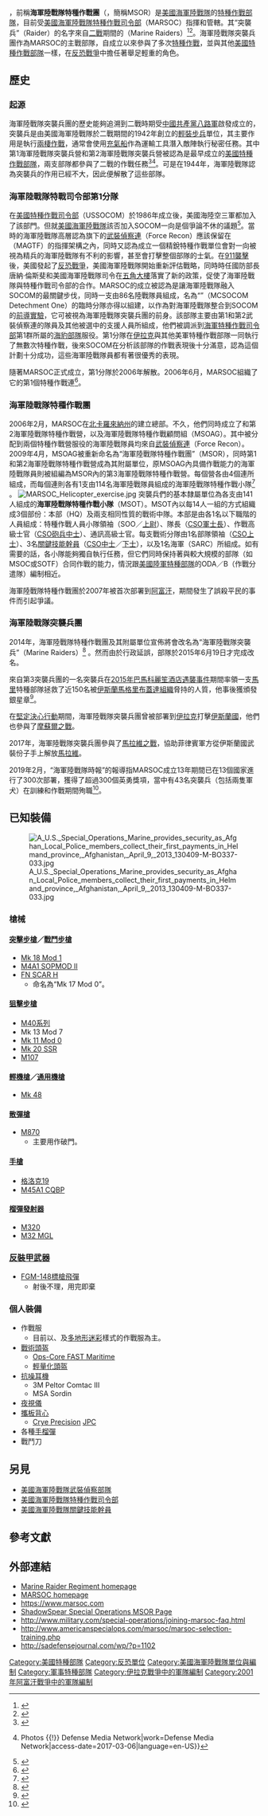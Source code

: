 {{NoteTA
|G1=Military
|G2=Firearms
|G3=Unit
|G4=地區用語
}}
{{infobox military unit
| unit_name = 海軍陸戰隊突襲兵團
| native_name= Marine Raider Regiment
| image = USMC MSOR logo.svg
| image_size = 150px
| caption = 海軍陸戰隊突襲兵團徽章，可見其右下角印有[[工合_(美國俚語)|工合]]字樣
| dates = 2006年—
| country = {{flag|United States of America}}
| allegiance = 
| branch = {{Flag|United States Marine Corps}}
| type = [[特種部隊|特種作戰部隊]]
| role = * {{tsl|en|Direct action (military)|直接軍事行動|直接行動}}
* {{tsl|en|Special Reconnaissance|特種偵察}}
* {{tsl|en|Foreign Internal Defense|對外軍事援助}}
| size = 1,512個授權職位：<ref>{{cite web |title=GAO Congressional report, Special Operations Forces: Opportunities Exist to Improve Transparency of Funding and Assess and Potential to Lesson Some Deployments |author=Government Accountability Office |publisher=gao.gov |url=http://www.businessinsider.com/more-navy-seals-than-army-rangers-2015-8 |accessdate=2016-10-31}}</ref>
*1,475名軍人
*37名文職人員
| command_structure = [[File:United_States_Special_Operations_Command_Insignia.svg|20px]] [[美國特種作戰司令部|美國特種作戰司令部]]<br />[[File:Seal_of_Marine_Corps_Forces_Special_Operations_Command_(MARSOC).svg|24px]] [[美國海軍陸戰隊特種作戰司令部|美國海軍陸戰隊特種作戰司令部]]
| garrison = [[北卡羅來納州|北卡羅來納州]]{{tsl|en|Camp Lejeune|勒讓軍營}}<br />[[加利福尼亞州|加利福尼亞州]][[彭德爾顿营|彭德爾頓軍營]]
| garrison_label = 
| nickname = 海軍陸戰隊突襲兵（Marine Raiders）
| patron = 
| motto = “永遠忠誠，永遠向前”（"Always Faithful, Always Forward"）
| colors = 
| colors_label = 
| march = 
| mascot = 
| equipment = 
| equipment_label = 
| battles = [[反恐戰爭|反恐戰爭]]
*[[持久自由行動|持久自由行動]]
*[[伊拉克自由行動|伊拉克自由行動]]
*[[堅定決心行動|堅定決心行動]]
*{{tsl|en|Operation Juniper Shield|瞻博盾行動}}
*[[對伊斯蘭國的軍事打擊|太平洋鷹行動—菲律賓]]<ref name="Marine Corps Times">{{cite web|url=https://www.marinecorpstimes.com/news/your-marine-corps/2018/05/07/leading-kills-of-over-800-enemy-fighters-to-guiding-elite-partner-forces-these-marines-were-honored-for-combat-ops/|title=Leading over 800 enemy kills to guiding elite forces: These Marines were honored for combat ops|work=Marine Corps Times|date=2018-05-07}}</ref>
*{{tsl|en|Operation Freedom's Sentinel|自由前哨行動}}
| anniversaries = 
| decorations = 
| battle_honours = 
| battle_honours_label = 
| disbanded = 
| flying_hours = 
| website = [http://www.marsoc.marines.mil/Units/Marine-Raider-Regiment/ 海軍陸戰隊突襲兵團網站]<!-- Commanders -->
| commander1 = 
| commander1_label = 
| commander2 = 
| commander2_label = 
| commander3 = 
| commander3_label = 
| commander4 = 
| commander4_label = 
| notable_commanders =
| identification_symbol =[[File:US_Marine_Corps_Special_Operator_Insignia.png|175px]]
| identification_symbol_label ={{ubl|{{tsl|en|Marine Special Operator Insignia|海軍陸戰隊特種幹員徽章}}|[[美國海軍陸戰隊徽章|美國海軍陸戰隊徽章]]}}
| identification_symbol_2 = 
| identification_symbol_3 = 
| identification_symbol_4 = 
| identification_symbol_2_label = 
| identification_symbol_3_label = 
| identification_symbol_4_label = <!-- Aircraft -->
| aircraft_attack = 
| aircraft_bomber = 
| aircraft_electronic = 
| aircraft_fighter = 
| aircraft_helicopter = 
| aircraft_helicopter_attack = 
| aircraft_helicopter_cargo = 
| aircraft_helicopter_multirole = 
| aircraft_helicopter_observation = 
| aircraft_helicopter_trainer = 
| aircraft_helicopter_utility = 
| aircraft_interceptor = 
| aircraft_patrol = 
| aircraft_recon = 
| aircraft_trainer = 
| aircraft_transport = 
| aircraft_tanker = 
| current_commander = 小邁克爾·布魯克斯[[上校|上校]]
| aircraft_helicopter_transport = 
}}

{{engname|海軍陸戰隊突襲兵團|Marine Raider Regiment}}，前稱'''海軍陸戰隊特種作戰團'''（{{lang-en|Marine Special Operations Regiment}}，簡稱MSOR）是[[美國海軍陸戰隊|美國海軍陸戰隊]]的[[特種部隊|特種作戰部隊]]，目前受[[美國海軍陸戰隊特種作戰司令部|美國海軍陸戰隊特種作戰司令部]]（MARSOC）指揮和管轄。其“突襲兵”（Raider）的名字來自[[二戰|二戰]]期間的{{tsl|en|Marine Raiders|美國海軍陸戰隊突襲兵}}（Marine Raiders）<ref>{{cite web|last1=Seck|first1=Hope|title=MARSOC units to get Raider name after 10-month delay|url=http://www.marinecorpstimes.com/story/military/2015/06/11/marsoc-units-raiders-name-10-month-delay/71072932/|work=Marine Corps Times}}</ref><ref>{{cite web|last1=Seck|first1=Hope|title=MARSOC units renamed for the Marine Raiders|url=http://www.marinecorpstimes.com/article/20140806/NEWS/308060054/MARSOC-units-renamed-Marine-Raiders|work=Marine Corps Times|accessdate=2014-08-06|archive-url=https://web.archive.org/web/20140806161319/http://www.marinecorpstimes.com/article/20140806/NEWS/308060054/MARSOC-units-renamed-Marine-Raiders|archive-date=2014-08-06|url-status=dead}}</ref>。海軍陸戰隊突襲兵團作為MARSOC的主戰部隊，自成立以來參與了多次[[特種作戰|特種作戰]]，並與其他[[美國特種作戰部隊|美國特種作戰部隊]]一樣，在[[反恐戰爭|反恐戰爭]]中擔任著舉足輕重的角色。

==歷史==

=== 起源 ===
海軍陸戰隊突襲兵團的歷史能夠追溯到二戰時期受[[中國共產黨|中國共產黨]][[八路軍|八路軍]]啟發成立的'''{{tsl|en|Marine Raiders|美國海軍陸戰隊突襲兵|海軍陸戰隊突襲兵}}'''，突襲兵是由美國海軍陸戰隊於二戰期間的1942年創立的[[輕裝步兵|輕裝步兵]]單位，其主要作用是執行[[兩棲作戰|兩棲作戰]]，通常會使用[[充氣船|充氣船]]作為運輸工具潛入敵陣執行秘密任務。其中第1海軍陸戰隊突襲兵營和第2海軍陸戰隊突襲兵營被認為是最早成立的[[美國特種作戰部隊|美國特種作戰部隊]]，兩支部隊都參與了二戰的作戰任務<ref>{{Cite web|url=https://marsoc.com/raiders-of-wwii/|title=Marine Raiders of WWII|website=MARSOC Recruiting|language=en-US|access-date=2017-03-06}}</ref><ref>{{Cite news|url=http://www.defensemedianetwork.com/photos/u-s-marine-raiders-in-world-war-ii-photos/|title=U.S. Marine Raiders in World War II {{!}} Photos {{!}} Defense Media Network|work=Defense Media Network|access-date=2017-03-06|language=en-US}}</ref>。可是在1944年，海軍陸戰隊認為突襲兵的作用已經不大，因此便解散了這些部隊。

=== 海軍陸戰隊特戰司令部第1分隊 ===
在[[美國特種作戰司令部|美國特種作戰司令部]]（USSOCOM）於1986年成立後，美國海陸空三軍都加入了該部門。但就[[美國海軍陸戰隊|美國海軍陸戰隊]]該否加入SOCOM一向是個爭論不休的議題<ref>{{cite web |url=https://www.marinecorpstimes.com/story/military/2015/02/21/marsoc-at-9-anniversary/23607665/ |title=MARSOC remains a growing, changing force after 9 years |author=Hope Hodge Seck |date=2015-02-21 |work=Marine Times |accessdate=2016-12-19 |url-status=live |archiveurl=https://web.archive.org/web/20161220182041/https://www.marinecorpstimes.com/story/military/2015/02/21/marsoc-at-9-anniversary/23607665/ |archivedate=2016-12-20 }}</ref>。當時的海軍陸戰隊高層認為旗下的[[美國海軍陸戰隊武裝偵察部隊|武裝偵察連]]（Force Recon）應該保留在{{tsl|en|Marine Air-Ground Task Force|海軍陸戰隊空陸特遣隊}}（MAGTF）的指揮架構之內，同時又認為成立一個精銳特種作戰單位會對一向被視為精兵的海軍陸戰隊有不利的影響，甚至會打擊整個部隊的士氣。在[[911襲擊|911襲擊]]後，美國發起了[[反恐戰爭|反恐戰爭]]，美國海軍陸戰隊開始重新評估戰略，同時時任國防部長唐納·倫斯斐和美國海軍陸戰隊司令{{tsl|en|James L. Jones|詹姆斯·L·瓊斯}}在[[五角大樓|五角大樓]]落實了新的政策，促使了海軍陸戰隊與特種作戰司令部的合作。MARSOC的成立被認為是讓海軍陸戰隊融入SOCOM的最關鍵步伐，同時一支由86名陸戰隊員組成，名為“{{tsl|en|MCSOCOM Detachment One|海軍陸戰隊特種作戰司令部第1分隊}}”（MCSOCOM Detechment One）的臨時分隊亦得以組建，以作為對海軍陸戰隊整合到SOCOM的[[前導實驗|前導實驗]]，它可被視為海軍陸戰隊突襲兵團的前身。該部隊主要由第1和第2武裝偵察連的隊員及其他被選中的支援人員所組成，他們被調派到[[美國海軍特種作戰司令部|海軍特種作戰司令部]]第1群所屬的[[海豹部隊|海豹部隊]]服役。第1分隊在[[伊拉克|伊拉克]]與其他美軍特種作戰部隊一同執行了無數次特種作戰，後來SOCOM在分析該部隊的作戰表現後十分滿意，認為這個計劃十分成功，這些海軍陸戰隊員都有著很優秀的表現。

隨著MARSOC正式成立，第1分隊於2006年解散。2006年6月，MARSOC組織了它的第1個特種作戰連<ref name="sadefensejournal.com">{{cite web |url=http://sadefensejournal.com/wp/?p=1102 |title=MARSOC, Part 1: Devil Dogs of SOCOM |website=Small Arms Defense Journal |date=2012-02-10 |access-date=2014-05-24}}</ref>。

=== 海軍陸戰隊特種作戰團===
2006年2月，MARSOC在[[北卡羅來納州|北卡羅來納州]]的{{tsl|en|Camp Lejeune|勒讓軍營}}建立總部。不久，他們同時成立了{{tsl|en|1st Marine Special Operations Battalion|第1海軍陸戰隊特種作戰營|第1}}和第2海軍陸戰隊特種作戰營，以及海軍陸戰隊特種作戰顧問組（MSOAG）。其中被分配到兩個特種作戰營服役的海軍陸戰隊員均來自[[美國海軍陸戰隊武裝偵察部隊|武裝偵察連]]（Force Recon）。2009年4月，MSOAG被重新命名為“海軍陸戰隊特種作戰團”（MSOR），同時第1和第2海軍陸戰隊特種作戰營成為其附屬單位，原MSOAG內具備作戰能力的海軍陸戰隊員則被組編為MSOR內的第3海軍陸戰隊特種作戰營。每個營各由4個連所組成，而每個連則各有1支由114名海軍陸戰隊員組成的海軍陸戰隊特種作戰小隊<ref>{{cite web|url=http://www.special-operations-technology.com/sotech-archives/193-sotech-2009-volume-7-issue-6/1849-qaa-major-general-mastin-m-robeson.html|title=CORPS ENABLER: Defining Marine Corps Special Operations Capabilities|publisher=Special Operations Technology|author=Jeff McKaughan|url-status=dead|archiveurl=https://web.archive.org/web/20120222204214/http://www.special-operations-technology.com/sotech-archives/193-sotech-2009-volume-7-issue-6/1849-qaa-major-general-mastin-m-robeson.html|archivedate=2012-02-22}}</ref> 。
[[File:MARSOC_Helicopter_exercise.jpg|left]]
突襲兵們的基本隸屬單位為各支由141人組成的'''海軍陸戰隊特種作戰小隊'''（MSOT）。MSOT內以每14人一組的方式組織成3個部份：本部（HQ）及兩支相同性質的戰術中隊。本部是由各1名以下職階的人員組成：特種作戰人員小隊領袖（SOO／[[上尉|上尉]]）、隊長（[[美國海軍陸戰隊關鍵技能幹員|CSO]][[軍士長|軍士長]]）、作戰高級士官（[[美國海軍陸戰隊關鍵技能幹員|CSO]][[砲兵中士|砲兵中士]]）、通訊高級士官。每支戰術分隊由1名部隊領袖（[[美國海軍陸戰隊關鍵技能幹員|CSO]][[上士|上士]]）、3名[[美國海軍陸戰隊關鍵技能幹員|關鍵技能幹員]]（[[美國海軍陸戰隊關鍵技能幹員|CSO]][[中士|中士]]／[[下士|下士]]），以及1名海軍{{tsl|en|Special amphibious reconnaissance corpsman|特種兩棲偵察醫護兵}}（SARC）所組成。如有需要的話，各小隊能夠獨自執行任務，但它們同時保持著與較大規模的部隊（如MSOC或SOTF）合同作戰的能力，情況跟[[美國陸軍特種部隊|美國陸軍特種部隊]]的ODA／B（作戰分遣隊）編制相近。

海軍陸戰隊特種作戰團於2007年被首次部署到[[阿富汗|阿富汗]]，期間發生了誤殺平民的事件而引起爭議。

===海軍陸戰隊突襲兵團===
2014年，海軍陸戰隊特種作戰團及其附屬單位宣佈將會改名為“海軍陸戰隊突襲兵”（Marine Raiders）<ref name="marinecorpstimes.com">{{cite web|url=http://www.marinecorpstimes.com/article/20140806/NEWS/308060054/MARSOC-units-renamed-Marine-Raiders|title=MARSOC units renamed for the Marine Raiders | Marine Corps Times|publisher=marinecorpstimes.com|accessdate=2015-08-23|archive-url=https://web.archive.org/web/20140806161319/http://www.marinecorpstimes.com/article/20140806/NEWS/308060054/MARSOC-units-renamed-Marine-Raiders|archive-date=2014-08-06|url-status=dead}}</ref> 。然而由於行政延誤，部隊於2015年6月19日才完成改名。

來自第3突襲兵團的一名突襲兵在[[2015年巴馬科麗笙酒店遇襲事件|2015年巴馬科麗笙酒店遇襲事件]]期間率領一支[[馬里|馬里]]特種部隊拯救了近150名被[[伊斯蘭馬格里布蓋達組織|伊斯蘭馬格里布蓋達組織]]脅持的人質，他事後獲頒發銀星章<ref>{{cite web|url=https://www.marinecorpstimes.com/news/your-marine-corps/2018/04/06/marine-raider-receives-silver-star-for-actions-during-terror-attack-in-mali/|title=Marine Raider receives Silver Star for actions during terror attack in Mali|work=Marine Corps Times|date=2018-04-28}}</ref>。

在[[堅定決心行動|堅定決心行動]]期間，海軍陸戰隊突襲兵團曾被部署到[[伊拉克|伊拉克]]打擊[[伊斯蘭國|伊斯蘭國]]，他們也參與了[[摩蘇爾之戰|摩蘇爾之戰]]。

2017年，海軍陸戰隊突襲兵團參與了[[馬拉威危機|馬拉維之戰]]，協助菲律賓軍方從伊斯蘭國武裝份子手上解放[[馬拉維|馬拉維]]。

2019年2月，“海軍陸戰隊時報”的報導指MARSOC成立13年期間已在13個國家進行了300次部署，獲得了超過300個英勇獎項，當中有43名突襲兵（包括兩隻軍犬）在訓練和作戰期間殉職<ref>{{cite web|url=https://www.marinecorpstimes.com/news/your-marine-corps/2019/02/22/marsocs-tab-after-13-years-43-deaths-more-than-300-valor-awards-and-300-operational-deployments-across-17-countries/|title=MARSOC's tab after 13 years: 43 deaths, more than 300 valor awards, and 300 operational deployments|work=Marine Corps Times|date=2019-02-22}}</ref>。

==已知裝備==
[[File:A_U.S._Special_Operations_Marine_provides_security_as_Afghan_Local_Police_members_collect_their_first_payments_in_Helmand_province,_Afghanistan,_April_9,_2013_130409-M-BO337-033.jpg|thumb]]

===槍械===

====[[突擊步槍|突擊步槍]]／[[戰鬥步槍|戰鬥步槍]]====
* [[CQBR|Mk 18 Mod 1]]
* [[M4卡賓槍|M4A1 SOPMOD II]]
* [[FN_SCAR突擊步槍|FN SCAR H]]
** 命名為“Mk 17 Mod 0”。

====[[狙擊步槍|狙擊步槍]]====
* [[M40狙擊步槍|M40系列]]
* Mk 13 Mod 7
* [[SR-25狙擊步槍|Mk 11 Mod 0]]
* [[FN_SCAR-H_PR精確射手步槍|Mk 20 SSR]]
* [[巴雷特M82狙擊步槍|M107]]

====[[輕機槍|輕機槍]]／[[通用機槍|通用機槍]]====
* [[Mk_48輕量化機槍|Mk 48]]

====[[散彈槍|散彈槍]]====
* [[雷明登870泵動式霰彈槍|M870]]
** 主要用作破門。

====[[手槍|手槍]]====
* [[格洛克19|格洛克19]]
* [[柯爾特滑軌半自動手槍|M45A1 CQBP]]

====[[榴彈發射器|榴彈發射器]]====
* [[M320榴彈發射器|M320]]
* [[M32_MGL|M32 MGL]]

===[[反裝甲武器|反裝甲武器]]===
* [[FGM-148標槍飛彈|FGM-148標槍飛彈]]
** 射後不理，用完即棄

===個人裝備===
* 作戰服
** 目前以{{tsl|en|M81 Woodland|M81叢林迷彩}}、{{tsl|en|MARPAT}}及[[多地形迷彩|多地形迷彩]]樣式的作戰服為主。
* [[戰術頭盔|戰術頭盔]]
** [[未來突擊外殼技術頭盔|Ops-Core FAST Maritime]]
** [[輕量化頭盔|輕量化頭盔]]
* [[抗噪耳機|抗噪耳機]]
** 3M Peltor Comtac III
** MSA Sordin
* [[夜視儀|夜視儀]]
* [[防彈衣|攜板背心]]
** [[Crye_Precision|Crye Precision]] [[可跳傘攜板背心|JPC]]
* 各種[[手榴彈|手榴彈]]
* 戰鬥刀

==另見==
* [[美國海軍陸戰隊武裝偵察部隊|美國海軍陸戰隊武裝偵察部隊]]
* [[美國海軍陸戰隊特種作戰司令部|美國海軍陸戰隊特種作戰司令部]]
* [[美國海軍陸戰隊關鍵技能幹員|美國海軍陸戰隊關鍵技能幹員]]

==參考文獻==
<references/>

==外部連結==
{{commons category|Marine Special Operations Regiment (United States)}}
* [http://www.marsoc.marines.mil/Units/Marine-Raider-Regiment/ Marine Raider Regiment homepage]
* [http://www.marsoc.marines.mil/ MARSOC homepage]
* https://www.marsoc.com
* [https://web.archive.org/web/20130206151429/http://www.shadowspear.com/united-states-special-operations/marine-corps-special-operations/1110-marine-special-operations-advisor-group.html ShadowSpear Special Operations MSOR Page]
* http://www.military.com/special-operations/joining-marsoc-faq.html
* http://www.americanspecialops.com/marsoc/marsoc-selection-training.php
* http://sadefensejournal.com/wp/?p=1102

[[Category:美國特種部隊|Category:美國特種部隊]]
[[Category:反恐單位|Category:反恐單位]]
[[Category:美國海軍陸戰隊單位與編制|Category:美國海軍陸戰隊單位與編制]]
[[Category:軍事特種部隊|Category:軍事特種部隊]]
[[Category:伊拉克戰爭中的軍隊編制|Category:伊拉克戰爭中的軍隊編制]]
[[Category:2001年阿富汗戰爭中的軍隊編制|Category:2001年阿富汗戰爭中的軍隊編制]]